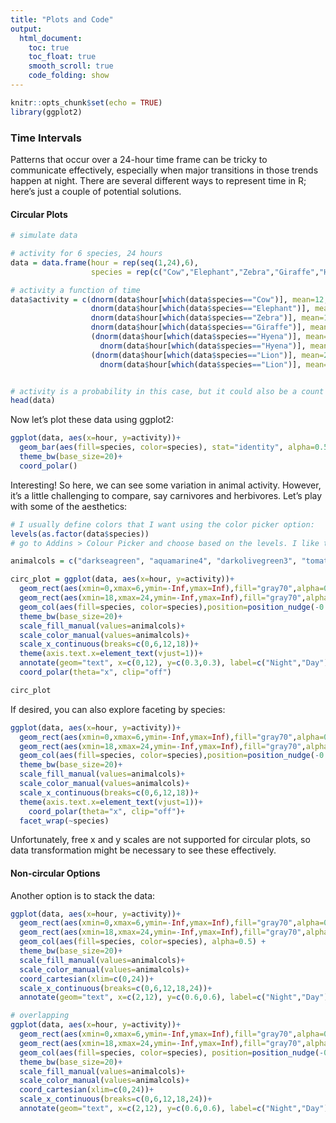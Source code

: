 ```yaml
---
title: "Plots and Code"
output: 
  html_document:
    toc: true
    toc_float: true
    smooth_scroll: true
    code_folding: show
---
```



```r
knitr::opts_chunk$set(echo = TRUE)
library(ggplot2)
```



### Time Intervals {.tabset}

Patterns that occur over a 24-hour time frame can be tricky to communicate effectively, especially when major transitions in those trends happen at night. There are several different ways to represent time in R; here's just a couple of potential solutions.

#### Circular Plots

```r
# simulate data

# activity for 6 species, 24 hours
data = data.frame(hour = rep(seq(1,24),6),
                  species = rep(c("Cow","Elephant","Zebra","Giraffe","Hyena","Lion"), each=24))

# activity a function of time
data$activity = c(dnorm(data$hour[which(data$species=="Cow")], mean=12, sd=2), 
                  dnorm(data$hour[which(data$species=="Elephant")], mean=14, sd=5),
                  dnorm(data$hour[which(data$species=="Zebra")], mean=10, sd=3),
                  dnorm(data$hour[which(data$species=="Giraffe")], mean=15, sd=1),
                  (dnorm(data$hour[which(data$species=="Hyena")], mean=4, sd=2)+
                    dnorm(data$hour[which(data$species=="Hyena")], mean=20, sd=2))/2,
                  (dnorm(data$hour[which(data$species=="Lion")], mean=2, sd=2)+
                    dnorm(data$hour[which(data$species=="Lion")], mean=24, sd=2))/2)


# activity is a probability in this case, but it could also be a count etc.
head(data)

```


Now let's plot these data using ggplot2:

```r

ggplot(data, aes(x=hour, y=activity))+
  geom_bar(aes(fill=species, color=species), stat="identity", alpha=0.5) +
  theme_bw(base_size=20)+
  coord_polar()


```

Interesting! So here, we can see some variation in animal activity. However, it's a little challenging to compare, say carnivores and herbivores. Let's play with some of the aesthetics:

```r

# I usually define colors that I want using the color picker option:
levels(as.factor(data$species))
# go to Addins > Colour Picker and choose based on the levels. I like to return color names

animalcols = c("darkseagreen", "aquamarine4", "darkolivegreen3", "tomato2", "firebrick", "lightgoldenrod3")

circ_plot = ggplot(data, aes(x=hour, y=activity))+
  geom_rect(aes(xmin=0,xmax=6,ymin=-Inf,ymax=Inf),fill="gray70",alpha=0.1)+
  geom_rect(aes(xmin=18,xmax=24,ymin=-Inf,ymax=Inf),fill="gray70",alpha=0.1)+
  geom_col(aes(fill=species, color=species),position=position_nudge(-0.5),alpha=0.3,width=1) +
  theme_bw(base_size=20)+
  scale_fill_manual(values=animalcols)+
  scale_color_manual(values=animalcols)+
  scale_x_continuous(breaks=c(0,6,12,18))+
  theme(axis.text.x=element_text(vjust=1))+
  annotate(geom="text", x=c(0,12), y=c(0.3,0.3), label=c("Night","Day"), size=5)+
  coord_polar(theta="x", clip="off")

circ_plot
```


If desired, you can also explore faceting by species:

```r
ggplot(data, aes(x=hour, y=activity))+
  geom_rect(aes(xmin=0,xmax=6,ymin=-Inf,ymax=Inf),fill="gray70",alpha=0.1)+
  geom_rect(aes(xmin=18,xmax=24,ymin=-Inf,ymax=Inf),fill="gray70",alpha=0.1)+
  geom_col(aes(fill=species, color=species),position=position_nudge(-0.5),alpha=0.3,width=1) +
  theme_bw(base_size=20)+
  scale_fill_manual(values=animalcols)+
  scale_color_manual(values=animalcols)+
  scale_x_continuous(breaks=c(0,6,12,18))+
  theme(axis.text.x=element_text(vjust=1))+
    coord_polar(theta="x", clip="off")+
  facet_wrap(~species) 
```

Unfortunately, free x and y scales are not supported for circular plots, so data transformation might be necessary to see these effectively.


#### Non-circular Options

Another option is to stack the data:

```r
ggplot(data, aes(x=hour, y=activity))+
  geom_rect(aes(xmin=0,xmax=6,ymin=-Inf,ymax=Inf),fill="gray70",alpha=0.1)+
  geom_rect(aes(xmin=18,xmax=24,ymin=-Inf,ymax=Inf),fill="gray70",alpha=0.1)+
  geom_col(aes(fill=species, color=species), alpha=0.5) +
  theme_bw(base_size=20)+
  scale_fill_manual(values=animalcols)+
  scale_color_manual(values=animalcols)+
  coord_cartesian(xlim=c(0,24))+
  scale_x_continuous(breaks=c(0,6,12,18,24))+
  annotate(geom="text", x=c(2,12), y=c(0.6,0.6), label=c("Night","Day"), size=5)

# overlapping
ggplot(data, aes(x=hour, y=activity))+
  geom_rect(aes(xmin=0,xmax=6,ymin=-Inf,ymax=Inf),fill="gray70",alpha=0.1)+
  geom_rect(aes(xmin=18,xmax=24,ymin=-Inf,ymax=Inf),fill="gray70",alpha=0.1)+
  geom_col(aes(fill=species, color=species), position=position_nudge(-0.5),alpha=0.3) +
  theme_bw(base_size=20)+
  scale_fill_manual(values=animalcols)+
  scale_color_manual(values=animalcols)+
  coord_cartesian(xlim=c(0,24))+
  scale_x_continuous(breaks=c(0,6,12,18,24))+
  annotate(geom="text", x=c(2,12), y=c(0.6,0.6), label=c("Night","Day"), size=5)

```


